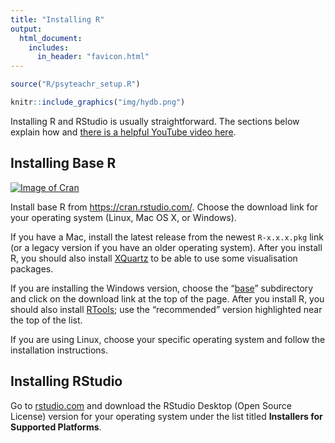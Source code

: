 ```yaml
---
title: "Installing R"
output:
  html_document:
    includes:
      in_header: "favicon.html"
---
```


```r
source("R/psyteachr_setup.R")
```

```r
knitr::include_graphics("img/hydb.png")
```

Installing R and RStudio is usually straightforward. The sections below explain how and [there is a helpful YouTube video here](https://www.youtube.com/watch?v=lVKMsaWju8w).

## Installing Base R

[![Image of Cran](img/R_details.png)](https://cran.r-project.org/)

Install base R from <https://cran.rstudio.com/>. Choose the download link for your operating system (Linux, Mac OS X, or Windows).

If you have a Mac, install the latest release from the newest `R-x.x.x.pkg` link (or a legacy version if you have an older operating system). After you install R, you should also install [XQuartz](http://xquartz.macosforge.org/) to be able to use some visualisation packages.

If you are installing the Windows version, choose the "[base](https://cran.rstudio.com/bin/windows/base/)" subdirectory and click on the download link at the top of the page. After you install R, you should also install [RTools](https://cran.rstudio.com/bin/windows/Rtools/); use the "recommended" version highlighted near the top of the list.

If you are using Linux, choose your specific operating system and follow the installation instructions.

## Installing RStudio

Go to [rstudio.com](https://www.rstudio.com/products/rstudio/download/#download) and download the RStudio Desktop (Open Source License) version for your operating system under the list titled **Installers for Supported Platforms**.
